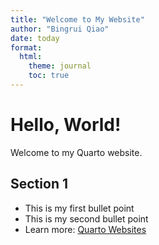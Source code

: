 ```yaml
---
title: "Welcome to My Website"
author: "Bingrui Qiao"
date: today
format:
  html:
    theme: journal
    toc: true
---
```


# Hello, World!
Welcome to my Quarto website.

## Section 1
- This is my first bullet point
- This is my second bullet point
- Learn more: [Quarto Websites](https://quarto.org/docs/websites/)


